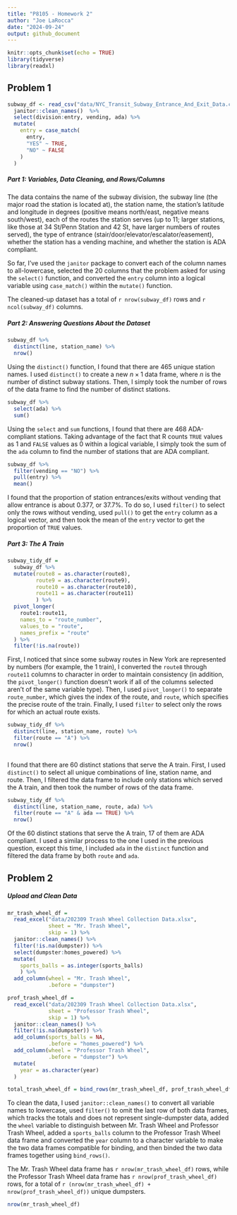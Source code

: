 ```yaml
---
title: "P8105 - Homework 2"
author: "Joe LaRocca"
date: "2024-09-24"
output: github_document
---
```


```r
knitr::opts_chunk$set(echo = TRUE)
library(tidyverse)
library(readxl)
```

## Problem 1

```r

subway_df <- read_csv("data/NYC_Transit_Subway_Entrance_And_Exit_Data.csv") %>%
  janitor::clean_names()  %>%
  select(division:entry, vending, ada) %>%
  mutate(
    entry = case_match(
      entry,
      "YES" ~ TRUE,
      "NO" ~ FALSE
    )
  )

```
##### Part 1: Variables, Data Cleaning, and Rows/Columns

The data contains the name of the subway division, the subway line (the major road the station is located at), the station name, the station's latitude and longitude in degrees (positive means north/east, negative means south/west), each of the routes the station serves (up to 11; larger stations, like those at 34 St/Penn Station and 42 St, have larger numbers of routes served), the type of entrance (stair/door/elevator/escalator/easement), whether the station has a vending machine, and whether the station is ADA compliant.

So far, I've used the `janitor` package to convert each of the column names to all-lowercase, selected the 20 columns that the problem asked for using the `select()` function, and converted the `entry` column into a logical variable using `case_match()` within the `mutate()` function. 

The cleaned-up dataset has a total of `r nrow(subway_df)` rows and `r ncol(subway_df)` columns.

##### Part 2: Answering Questions About the Dataset

```r

subway_df %>%
  distinct(line, station_name) %>%
  nrow()

```

Using the `distinct()` function, I found that there are 465 unique station names. I used `distinct()` to create a new $n \times 1$ data frame, where $n$ is the number of distinct subway stations. Then, I simply took the number of rows of the data frame to find the number of distinct stations.

```r

subway_df %>%
  select(ada) %>%
  sum()

```

Using the `select` and `sum` functions, I found that there are 468 ADA-compliant stations. Taking advantage of the fact that R counts `TRUE` values as 1 and `FALSE` values as 0 within a logical variable, I simply took the sum of the `ada` column to find the number of stations that are ADA compliant.

```r

subway_df %>%
  filter(vending == "NO") %>%
  pull(entry) %>%
  mean()

```

I found that the proportion of station entrances/exits without vending that allow entrance is about 0.377, or 37.7\%. To do so, I used `filter()` to select only the rows without vending, used `pull()` to get the `entry` column as a logical vector, and then took the mean of the `entry` vector to get the proportion of `TRUE` values.

##### Part 3: The A Train

```r

subway_tidy_df =
  subway_df %>%
  mutate(route8 = as.character(route8),
         route9 = as.character(route9),
         route10 = as.character(route10),
         route11 = as.character(route11)
         ) %>%
  pivot_longer(
    route1:route11,
    names_to = "route_number",
    values_to = "route",
    names_prefix = "route"
  ) %>%
  filter(!is.na(route))

```

First, I noticed that since some subway routes in New York are represented by numbers (for example, the 1 train), I converted the `route8` through `route11` columns to character in order to maintain consistency (in addition, the `pivot_longer()` function doesn't work if all of the columns selected aren't of the same variable type). Then, I used `pivot_longer()` to separate `route_number`, which gives the index of the route, and `route`, which specifies the precise route of the train. Finally, I used `filter` to select only the rows for which an actual route exists.

```r

subway_tidy_df %>%
  distinct(line, station_name, route) %>%
  filter(route == "A") %>%
  nrow()
  
```

I found that there are 60 distinct stations that serve the A train. First, I used `distinct()` to select all unique combinations of line, station name, and route. Then, I filtered the data frame to include only stations which served the A train, and then took the number of rows of the data frame.

```r

subway_tidy_df %>%
  distinct(line, station_name, route, ada) %>%
  filter(route == "A" & ada == TRUE) %>%
  nrow()

```

Of the 60 distinct stations that serve the A train, 17 of them are ADA compliant. I used a similar process to the one I used in the previous question, except this time, I included `ada` in the `distinct` function and filtered the data frame by both `route` and `ada`.

## Problem 2

##### Upload and Clean Data

```r

mr_trash_wheel_df = 
  read_excel("data/202309 Trash Wheel Collection Data.xlsx", 
             sheet = "Mr. Trash Wheel",
             skip = 1) %>%
  janitor::clean_names() %>%
  filter(!is.na(dumpster)) %>%
  select(dumpster:homes_powered) %>%
  mutate(
    sports_balls = as.integer(sports_balls)
    ) %>%
  add_column(wheel = "Mr. Trash Wheel",
             .before = "dumpster") 

prof_trash_wheel_df = 
  read_excel("data/202309 Trash Wheel Collection Data.xlsx", 
             sheet = "Professor Trash Wheel",
             skip = 1) %>%
  janitor::clean_names() %>%
  filter(!is.na(dumpster)) %>%
  add_column(sports_balls = NA, 
             .before = "homes_powered") %>%
  add_column(wheel = "Professor Trash Wheel",
             .before = "dumpster") %>%
  mutate(
    year = as.character(year)
  )

total_trash_wheel_df = bind_rows(mr_trash_wheel_df, prof_trash_wheel_df)

```
To clean the data, I used `janitor::clean_names()` to convert all variable names to lowercase, used `filter()` to omit the last row of both data frames, which tracks the totals and does not represent single-dumpster data, added the `wheel` variable to distinguish between Mr. Trash Wheel and Professor Trash Wheel, added a `sports_balls` column to the Professor Trash Wheel data frame and converted the `year` column to a character variable to make the two data frames compatible for binding, and then binded the two data frames together using `bind_rows()`.

The Mr. Trash Wheel data frame has `r nrow(mr_trash_wheel_df)` rows, while the Professor Trash Wheel data frame has `r nrow(prof_trash_wheel_df)` rows, for a total of `r (nrow(mr_trash_wheel_df) + nrow(prof_trash_wheel_df))` unique dumpsters.

```r

nrow(mr_trash_wheel_df)

```



